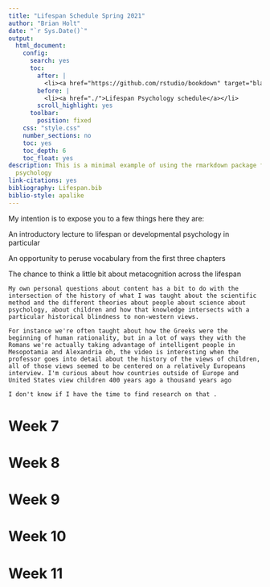 ```yaml
---
title: "Lifespan Schedule Spring 2021"
author: "Brian Holt"
date: "`r Sys.Date()`"
output:
  html_document:
    config:
      search: yes
      toc:
        after: |
          <li><a href="https://github.com/rstudio/bookdown" target="blank">Published with bookdown</a></li>
        before: |
          <li><a href="./">Lifespan Psychology schedule</a></li>
        scroll_highlight: yes
      toolbar:
        position: fixed
    css: "style.css"
    number_sections: no
    toc: yes
    toc_depth: 6
    toc_float: yes
description: This is a minimal example of using the rmarkdown package for abnormal
  psychology
link-citations: yes
bibliography: Lifespan.bib
biblio-style: apalike
---
```


My intention is to expose you to a few things here they are:

An introductory lecture to lifespan or developmental psychology in particular

An opportunity to peruse vocabulary from the first three chapters

The chance to think a little bit about metacognition across the lifespan 

```block
My own personal questions about content has a bit to do with the intersection of the history of what I was taught about the scientific method and the different theories about people about science about psychology, about children and how that knowledge intersects with a particular historical blindness to non-western views.

For instance we're often taught about how the Greeks were the beginning of human rationality, but in a lot of ways they with the Romans we're actually taking advantage of intelligent people in Mesopotamia and Alexandria oh, the video is interesting when the professor goes into detail about the history of the views of children, all of those views seemed to be centered on a relatively Europeans interview. I'm curious about how countries outside of Europe and United States view children 400 years ago a thousand years ago

I don't know if I have the time to find research on that .
```



# Week 7 {#week7}

# Week 8 {#week8}

# Week 9 {#week9}

# Week 10 {#week10}

# Week 11 {#week11}

